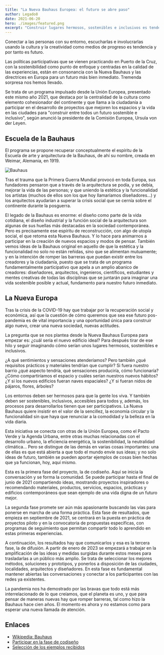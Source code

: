 ```yaml
---
title: "La Nueva Bauhaus Europea: el futuro se abre paso"
author: Legado8
date: 2021-06-20
hero: ./images/featured.png
excerpt: "Construir lugares hermosos, sostenibles e inclusivos es tendencia en Europa y también aquí"
---
```


Conectar a las personas con su entorno, escucharlas e involucrarlas usando la
cultura y la creatividad como medios de progreso es tendencia y por tanto es
futuro.

Las políticas participativas que se vienen practicando en Puerto de la
Cruz, con la sostenibilidad como punto de enfoque y centradas en la calidad de
las experiencias, están en consonancia con la Nueva Bauhaus y las directrices en
Europa para un futuro más bien inmediato. Tremenda sorpresa nos hemos llevado.

Se trata de un programa impulsado desde la Unión Europea, presentado este mismo
año 2021, que destaca por la centralidad de la cultura como elemento
cohesionador del continente y que llama a la ciudadanía a participar en el
desarrollo de proyectos que mejoren los espacios y la vida en las ciudades para
"construir entre todos un futuro sostenible e inclusivo", según anunció la
presidente de la Comisión Europea, Ursula von der Leyen.

## Escuela de la Bauhaus

El programa se propone recuperar conceptualmente el espíritu de la Escuela de
arte y arquitectura de la Bauhaus, de ahí su nombre, creada en Weimar, Alemania,
en 1919.

![Bauhaus](./images/bauhaus-style.png)

Tras el trauma que la Primera Guerra Mundial provocó en toda Europa, sus
fundadores pensaron que a través de la arquitectura se podía, y se debía,
mejorar la vida de las personas; y que uniendo la estética y la funcionalidad
los artistas (muchos de ellos son los que hoy llamaríamos diseñadores...) y los
arquitectos ayudarían a superar la crisis social que se cernía sobre el
continente durante la posguerra.

El legado de la Bauhaus es enorme: el diseño como parte de la vida cotidiana, el diseño industrial y la función social de la arquitectura son algunas de sus huellas más destacadas en la sociedad contemporánea.
Pero es precisamente ese espíritu de reconstrucción, con algo de utopía social, el que retoma esta Nueva Bauhaus. Y lo hace para animarnos a participar en la creación de nuevos espacios y modos de pensar. También vemos ideas de la Bauhaus original en aquello de que la estética y la funcionalidad no solo no están reñidas, sino que se alimentan mutuamente; y en la intención de romper las barreras que puedan existir entre los creadores y la ciudadanía, puesto que se trata de un programa fundamentalmente participativo que apela a un amplio abanico de creadores: diseñadores, arquitectos, ingenieros, científicos, estudiantes y mentes creativas de todas las disciplinas que se juntarán para imaginar una vida sostenible posible y actual, fundamento para nuestro futuro inmediato.

## La Nueva Europa

Tras la crisis de la COVID-19 hay que trabajar por la recuperación social y
económica, así que la cuestión de cómo queremos que sea ese futuro pos-pandemia
es de vital importancia y una oportunidad única para construir algo nuevo, crear
una nueva sociedad, nuevas actitudes.

La pregunta que se nos plantea desde la Nueva Bauhaus Europea para empezar es:
¿cuál sería el nuevo edificio ideal? Para después tirar de ese hilo y seguir
imaginando cómo serían unos lugares hermosos, sostenibles e inclusivos.

¿A qué sentimientos y sensaciones atenderíamos? Pero también ¿qué requisitos
prácticos y materiales tendrían que cumplir? Si fuera nuestro barrio ¿qué
aspecto tendría, qué sensaciones produciría, cómo funcionaría? ¿Cómo
compartiríamos el espacio y cuáles serían nuestros nuevos hábitos? ¿Y si los
nuevos edificios fueran naves espaciales? ¿Y si fueran nidos de pájaros, flores,
árboles?

Los entornos deben ser hermosos para que la gente los viva. Y también deben ser
sostenibles, inclusivos, accesibles para todos y, además, los procesos para
desarrollarlos tienen que ser participativos. La Nueva Bauhaus quiere insistir
en el valor de la sencillez, la economía circular y la funcionalidad sin que
haya que renunciar a la comodidad y la belleza en la vida diaria.

Esta iniciativa se conecta con otras de la Unión Europea, como el Pacto Verde y
la Agenda Urbana, entre otras muchas relacionadas con el desarrollo urbano, la
eficiencia energética, la sostenibilidad, la neutralidad climática... Pero se
distingue de las demás en varias cosas importantes: una de ellas es que está
abierta a que todo el mundo envíe sus ideas; y no solo ideas de futuro, también
se pueden aportar ejemplos de cosas bien hechas que ya funcionan, hoy, aquí
mismo.

Esta es la primera fase del proyecto, la de codiseño. Aquí se inicia la
conversación y se forma la comunidad. Se puede participar hasta el final de
junio de 2021 compartiendo ideas, mostrando proyectos inspiradores o
recomendando materiales, productos, servicios, espacios, prácticas y edificios
contemporáneos que sean ejemplo de una vida digna de un futuro mejor.

La segunda fase promete ser aún más apasionante buscando las vías para ponerse
en marcha de una forma práctica. Esta fase de resultados, que empieza en
septiembre de 2021, se centrará en la puesta en práctica de proyectos piloto y
en la convocatoria de propuestas específicas, con programas de seguimiento que
permitan compartir todo lo aprendido en estas primeras experiencias.

A continuación, los resultados hay que comunicarlos y esa es la tercera fase, la
de difusión. A partir de enero de 2023 se empezará a trabajar en la
amplificación de las ideas y medidas surgidas durante estos meses para
trasladarlas a un público más amplio. Se trata de seleccionar los mejores
métodos, soluciones y prototipos, y ponerlos a disposición de las ciudades,
localidades, arquitectos y diseñadores. En esta fase es fundamental mantener
abiertas las conversaciones y conectar a los participantes con las redes ya
existentes.

La pandemia nos ha demostrado por las bravas que todo está más interrelacionado
de lo que creíamos, que el planeta es uno, y que para pensar de maneras nuevas
hay que romper barreras, tal como hizo la Bauhaus hace cien años. El momento es
ahora y no estamos como para esperar una nueva llamada de atención.

## Enlaces

- [Wikipedia: Bauhaus](https://es.wikipedia.org/wiki/Escuela_de_la_Bauhaus)
- [Participar en la fase de codiseño](https://europa.eu/new-european-bauhaus/co-design/new-european-bauhaus-share-your-voice_es)
- [Selección de los ejemplos recibidos](https://europa.eu/new-european-bauhaus/co-design/selection-your-contributions_en)
